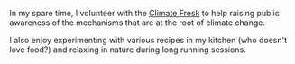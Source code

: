 In my spare time, I volunteer with the [Climate Fresk](https://climatefresk.org/) to help raising public awareness of the mechanisms that are at the root of climate change.

I also enjoy experimenting with various recipes in my kitchen (who doesn't love food?) and relaxing in nature during long running sessions.